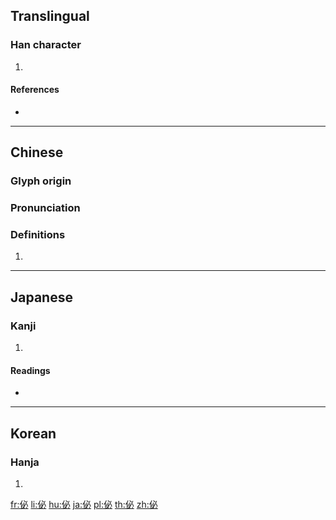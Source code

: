 ==Translingual==

===Han character===
{{Han char|rn=9|rad=人|as=05|sn=7|four=23290|canj=OPH|ids=⿰亻必}}

# {{defn|Han|sort=人05}}

====References====
* {{Han ref|kx=0098.160|dkj=00512|dj=0208.060|hdz=10139.040|uh=4F56|ud=20310|bh=CA5A|bd=51802}}

----

==Chinese==
{{zh-forms}}

===Glyph origin===
{{Han etym}}

===Pronunciation===
{{zh-pron
|m=bì
|c=bit1
|mc=y
|oc=y
|ma=
|cat=
}}

===Definitions===
{{zh-hanzi}}

# {{rfdef|lang=zh}}

----

==Japanese==

===Kanji===
{{ja-kanji|grade=|rs=人05}}

# {{defn|lang=ja|sort=人05}}

====Readings====
* {{ja-readings|on=[[ひつ]] (hitsu), [[びち]] (bichi)|kun=[[ただしい]] (tadashii), [[ならぶ]] (narabu)}}

----

==Korean==

===Hanja===
{{ko-hanja|hangeul=필|rv=pil|mr=p'il}}

# {{defn|lang=ko|sort=人05}}

[[fr:佖]]
[[li:佖]]
[[hu:佖]]
[[ja:佖]]
[[pl:佖]]
[[th:佖]]
[[zh:佖]]